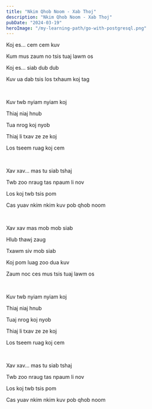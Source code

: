 ```yaml
---
title: "Nkim Qhob Noom - Xab Thoj"
description: "Nkim Qhob Noom - Xab Thoj"
pubDate: "2024-03-19"
heroImage: "/my-learning-path/go-with-postgresql.png"
---
```


Koj es... cem cem kuv

Kum mus zaum no tsis tuaj lawm os

Koj es... siab dub dub

Kuv ua dab tsis los txhaum koj tag

<br />

Kuv twb nyiam nyiam koj

Thiaj niaj hnub

Tua nrog koj nyob

Thiaj li txav ze ze koj

Los tseem ruag koj cem

<br />

Xav xav... mas tu siab tshaj

Twb zoo nraug tas npaum li nov

Los koj twb tsis pom

Cas yuav nkim nkim kuv pob qhob noom

<br />

Xav xav mas mob mob siab

Hlub thawj zaug

Txawm siv mob siab

Koj pom luag zoo dua kuv

Zaum noc ces mus tsis tuaj lawm os

<br />

Kuv twb nyiam nyiam koj

Thiaj niaj hnub

Tuaj nrog koj nyob

Thiaj li txav ze ze koj

Los tseem ruag koj cem

<br />

Xav xav... mas tu siab tshaj

Twb zoo nraug tas npaum li nov

Los koj twb tsis pom

Cas yuav nkim nkim kuv pob qhob noom
